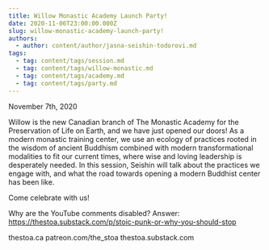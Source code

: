 ```yaml
---
title: Willow Monastic Academy Launch Party!
date: 2020-11-06T23:00:00.000Z
slug: willow-monastic-academy-launch-party!
authors:
  - author: content/author/jasna-seishin-todorovi.md
tags:
  - tag: content/tags/session.md
  - tag: content/tags/willow-monastic.md
  - tag: content/tags/academy.md
  - tag: content/tags/party.md
---
```


November 7th, 2020

Willow is the new Canadian branch of The Monastic Academy for the Preservation of Life on Earth, and we have just opened our doors! As a modern monastic training center, we use an ecology of practices rooted in the wisdom of ancient Buddhism combined with modern transformational modalities to fit our current times, where wise and loving leadership is desperately needed. In this session, Seishin will talk about the practices we engage with, and what the road towards opening a modern Buddhist center has been like.

Come celebrate with us!

Why are the YouTube comments disabled? Answer: https://thestoa.substack.com/p/stoic-punk-or-why-you-should-stop

thestoa.ca
patreon.com/the_stoa
thestoa.substack.com
